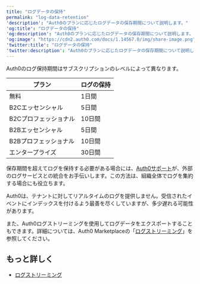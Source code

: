 ---
title: "ログデータの保持"
permalink: "log-data-retention"
'description': "Auth0のプランに応じたログデータの保存期間について説明します。"
'og:title': "ログデータの保持"
'og:description': "Auth0のプランに応じたログデータの保存期間について説明します。"
'og:image': "https://cdn2.auth0.com/docs/1.14567.0/img/share-image.png"
'twitter:title': "ログデータの保持"
'twitter:description': "Auth0のプランに応じたログデータの保存期間について説明します。"
---

Auth0のログ保持期間はサブスクリプションのレベルによって異なります。

<table class="table"><thead>
<tr>
<th><strong>プラン</strong></th>
<th><strong>ログの保持</strong></th>
</tr>
</thead>
<tbody>
<tr>
<td>無料</td>
<td>1日間</td>
</tr>
<tr>
<td>B2Cエッセンシャル</td>
<td>5日間</td>
</tr>
<tr>
<td>B2Cプロフェッショナル</td>
<td>10日間</td>
</tr>
<tr>
<td>B2Bエッセンシャル</td>
<td>5日間</td>
</tr>
<tr>
<td>B2Bプロフェッショナル</td>
<td>10日間</td>
</tr>
<tr>
<td>エンタープライズ</td>
<td>30日間</td>
</tr>
</tbody>
</table>

保存期間を超えてログを保持する必要がある場合には、[Auth0サポート](https://support.auth0.com)が、外部のログサービスとの統合をお手伝いします。この方法は、組織全体でログを集約する場合にも役立ちます。

<Callout icon="file-lines" color="#0EA5E9" iconType="regular">

Auth0は、テナントに対してリアルタイムのログを提供しません。受信されたイベントにインデックスを付けるよう最善を尽くしていますが、多少遅れる可能性があります。

</Callout>

また、Auth0ログストリーミングを使用してログデータをエクスポートすることもできます。詳細については、Auth0 Marketplaceの「[ログストリーミング](https://marketplace.auth0.com/features/log-streaming)」を参照してください。

## もっと詳しく

* [ログストリーミング](/docs/ja-jp/customize/log-streams)